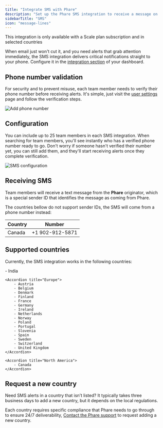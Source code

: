 ```yaml
---
title: "Integrate SMS with Phare"
description: "Set up the Phare SMS integration to receive a message on your phone when your website or server is down."
sidebarTitle: "SMS"
icon: "message-lines"
---
```


<Warning>This integration is only available with a Scale plan subscription and in selected countries</Warning>

When email just won't cut it, and you need alerts that grab attention immediately, the SMS integration delivers critical notifications straight to your phone. Configure it in the <a href="https://app.phare.io/organization/apps" rel="nofollow">integration section</a> of your dashboard.

## Phone number validation

For security and to prevent misuse, each team member needs to verify their phone number before receiving alerts. It's simple, just visit the <a href="https://app.phare.io/user/settings" rel="nofollow">user settings</a> page and follow the verification steps.

<Frame>
  <img src="/images/integrations/sms/add-phone-number.webp" alt="Add phone number" />
</Frame>

## Configuration

You can include up to 25 team members in each SMS integration. When searching for team members, you'll see instantly who has a verified phone number ready to go. Don't worry if someone hasn't verified their number yet, you can still add them, and they'll start receiving alerts once they complete verification.

<Frame>
  <img src="/images/integrations/sms/sms-configuration.webp" alt="SMS configuration" />
</Frame>

## Receiving SMS

Team members will receive a text message from the **Phare** originator, which is a special sender ID that identifies the message as coming from Phare.

The countries bellow do not support sender IDs, the SMS will come from a phone number instead:

| Country | Number       |
| ------- | ------------ |
| Canada  | +1 902-912-5871 |

## Supported countries

Currently, the SMS integration works in the following countries:

<AccordionGroup>
    <Accordion title="Asia">
        - India
    </Accordion>

    <Accordion title="Europe">
        - Austria
        - Belgium
        - Denmark
        - Finland
        - France
        - Germany
        - Ireland
        - Netherlands
        - Norway
        - Poland
        - Portugal
        - Slovenia
        - Spain
        - Sweden
        - Switzerland
        - United Kingdom
    </Accordion>

    <Accordion title="North America">
        - Canada
    </Accordion>
</AccordionGroup>

## Request a new country

Need SMS alerts in a country that isn’t listed? It typically takes three business days to add a new country, but it depends on the local regulations.

Each country requires specific compliance that Phare needs to go through to ensure 24/7 deliverability, [Contact the Phare support](https://phare.io/contact) to request adding a new country.

